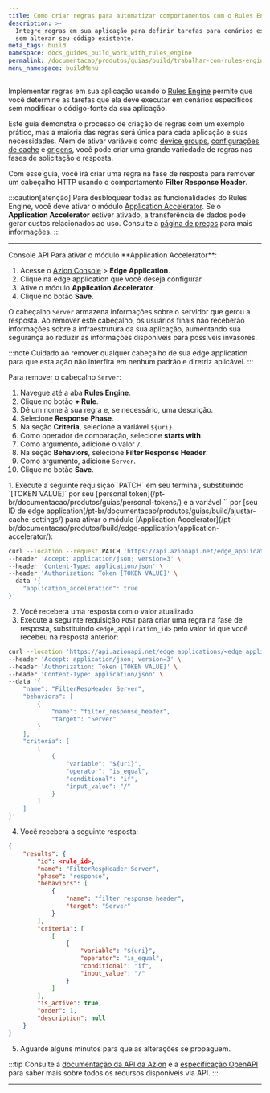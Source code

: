 ```yaml
---
title: Como criar regras para automatizar comportamentos com o Rules Engine
description: >-
  Integre regras em sua aplicação para definir tarefas para cenários específicos
  sem alterar seu código existente.
meta_tags: build
namespace: docs_guides_build_work_with_rules_engine
permalink: /documentacao/produtos/guias/build/trabalhar-com-rules-engine/
menu_namespace: buildMenu
---
```



<InterfaceNote />

Implementar regras em sua aplicação usando o [Rules Engine](/pt-br/documentacao/produtos/build/edge-application/rules-engine/) permite que você determine as tarefas que ela deve executar em cenários específicos sem modificar o código-fonte da sua aplicação.

Este guia demonstra o processo de criação de regras com um exemplo prático, mas a maioria das regras será única para cada aplicação e suas necessidades. Além de ativar variáveis como [device groups](/pt-br/documentacao/produtos/guias/build/criar-device-groups/), [configurações de cache](/pt-br/documentacao/produtos/guias/build/ajustar-cache-settings/) e [origens](/pt-br/documentacao/produtos/guias/build/definir-origens/), você pode criar uma grande variedade de regras nas fases de solicitação e resposta.

Com esse guia, você irá criar uma regra na fase de resposta para remover um cabeçalho HTTP usando o comportamento **Filter Response Header**.

:::caution[atenção]
Para desbloquear todas as funcionalidades do Rules Engine, você deve ativar o módulo [Application Accelerator](/pt-br/documentacao/produtos/build/edge-application/application-accelerator/). Se o **Application Accelerator** estiver ativado, a transferência de dados pode gerar custos relacionados ao uso. Consulte a [página de preços](/pt-br/documentacao/produtos/precos/) para mais informações.
:::

---

<Tabs client:visible>
    <Fragment slot="tab.console">Console</Fragment>
    <Fragment slot="tab.api">API</Fragment>

<Fragment slot="panel.console">
Para ativar o módulo **Application Accelerator**:

1. Acesse o [Azion Console](/pt-br/documentacao/produtos/guias/como-acessar-o-azion-console/) > **Edge Application**.
2. Clique na edge application que você deseja configurar.
3. Ative o módulo **Application Accelerator**.
4. Clique no botão **Save**.

O cabeçalho `Server` armazena informações sobre o servidor que gerou a resposta. Ao remover este cabeçalho, os usuários finais não receberão informações sobre a infraestrutura da sua aplicação, aumentando sua segurança ao reduzir as informações disponíveis para possíveis invasores.

:::note
Cuidado ao remover qualquer cabeçalho de sua edge application para que esta ação não interfira em nenhum padrão e diretriz aplicável.
:::

Para remover o cabeçalho `Server`:

1. Navegue até a aba **Rules Engine**.
2. Clique no botão **+ Rule**.
3. Dê um nome à sua regra e, se necessário, uma descrição.
4. Selecione **Response Phase**.
5. Na seção **Criteria**, selecione a variável `${uri}`.
6. Como operador de comparação, selecione **starts with**.
7. Como argumento, adicione o valor `/`.
8. Na seção **Behaviors**, selecione **Filter Response Header**.
9. Como argumento, adicione `Server`.
10. Clique no botão **Save**.
</Fragment>

<Fragment slot="panel.api">
1. Execute a seguinte requisição `PATCH` em seu terminal, substituindo `[TOKEN VALUE]` por seu [personal token](/pt-br/documentacao/produtos/guias/personal-tokens/) e a variável `<edge_application_id>` por [seu ID de edge application(/pt-br/documentacao/produtos/guias/build/ajustar-cache-settings/) para ativar o módulo [Application Accelerator](/pt-br/documentacao/produtos/build/edge-application/application-accelerator/):

```bash
curl --location --request PATCH 'https://api.azionapi.net/edge_applications/<edge_application_id>' \
--header 'Accept: application/json; version=3' \
--header 'Content-Type: application/json' \
--header 'Authorization: Token [TOKEN VALUE]' \
--data '{
    "application_acceleration": true
}'
```

2. Você receberá uma resposta com o valor atualizado.
3. Execute a seguinte requisição `POST` para criar uma regra na fase de resposta, substituindo `<edge_application_id>` pelo valor `id` que você recebeu na resposta anterior:

```bash
curl --location 'https://api.azionapi.net/edge_applications/<edge_application_id>/rules_engine/response/rules' \
--header 'Accept: application/json; version=3' \
--header 'Authorization: Token [TOKEN VALUE]' \
--header 'Content-Type: application/json' \
--data '{
    "name": "FilterRespHeader Server",
    "behaviors": [
        {
            "name": "filter_response_header",
            "target": "Server"
        }
    ],
    "criteria": [
        [
            {
                "variable": "${uri}",
                "operator": "is_equal",
                "conditional": "if",
                "input_value": "/"
            }
        ]
    ]
}'
```

4. Você receberá a seguinte resposta:

```json
{
    "results": {
        "id": <rule_id>,
        "name": "FilterRespHeader Server",
        "phase": "response",
        "behaviors": [
            {
                "name": "filter_response_header",
                "target": "Server"
            }
        ],
        "criteria": [
            [
                {
                    "variable": "${uri}",
                    "operator": "is_equal",
                    "conditional": "if",
                    "input_value": "/"
                }
            ]
        ],
        "is_active": true,
        "order": 1,
        "description": null
    }
}
```

5. Aguarde alguns minutos para que as alterações se propaguem.

:::tip
Consulte a [documentação da API da Azion](https://api.azion.com/) e a [especificação OpenAPI](https://github.com/aziontech/azionapi-openapi/) para saber mais sobre todos os recursos disponíveis via API.
:::
</Fragment>

</Tabs>

---


